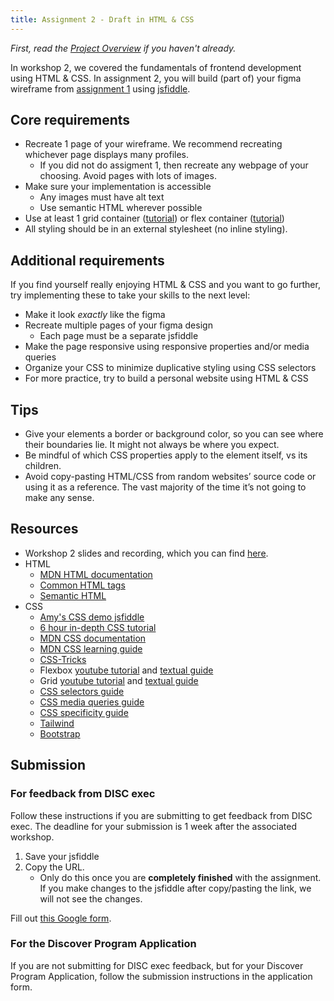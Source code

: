 ```yaml
---
title: Assignment 2 - Draft in HTML & CSS
---
```


*First, read the [Project Overview](/content/assignments/project-overview) if you haven't already.*

In workshop 2, we covered the fundamentals of frontend development using HTML & CSS. In assignment 2, you will build (part of) your figma wireframe from [assignment 1](/content/assignments/assignment-1) using [jsfiddle](https://jsfiddle.net/).

## Core requirements

- Recreate 1 page of your wireframe. We recommend recreating whichever page displays many profiles.
  - If you did not do assigment 1, then recreate any webpage of your choosing. Avoid pages with lots of images.
- Make sure your implementation is accessible
  - Any images must have alt text
  - Use semantic HTML wherever possible
- Use at least 1 grid container ([tutorial](https://youtu.be/EiNiSFIPIQE?si=m189-I9brPV21O78)) or flex container ([tutorial](https://youtu.be/phWxA89Dy94?si=EJboL5I3wP9lMXzI))
- All styling should be in an external stylesheet (no inline styling).


## Additional requirements

If you find yourself really enjoying HTML & CSS and you want to go further, try implementing these to take your skills to the next level:

- Make it look *exactly* like the figma
- Recreate multiple pages of your figma design
  - Each page must be a separate jsfiddle
- Make the page responsive using responsive properties and/or media queries
- Organize your CSS to minimize duplicative styling using CSS selectors
- For more practice, try to build a personal website using HTML & CSS

## Tips

- Give your elements a border or background color, so you can see where their boundaries lie. It might not always be where you expect.
- Be mindful of which CSS properties apply to the element itself, vs its children.
- Avoid copy-pasting HTML/CSS from random websites’ source code or using it as a reference. The vast majority of the time it’s not going to make any sense. 

## Resources

- Workshop 2 slides and recording, which you can find [here](/content/workshops/workshop-2).
- HTML
  - [MDN HTML documentation](https://developer.mozilla.org/en-US/docs/Web/HTML)
  - [Common HTML tags](https://www.geeksforgeeks.org/most-commonly-used-tags-in-html/)
  - [Semantic HTML](https://www.w3schools.com/html/html5_semantic_elements.asp)
- CSS
  - [Amy's CSS demo jsfiddle](https://jsfiddle.net/v8h3cypb/75/)
  - [6 hour in-depth CSS tutorial](https://youtu.be/G3e-cpL7ofc?si=--ADyaqwJGPysrwP)
  - [MDN CSS documentation](https://developer.mozilla.org/en-US/docs/Web/CSS)
  - [MDN CSS learning guide](https://developer.mozilla.org/en-US/docs/Learn/CSS)
  - [CSS-Tricks](https://css-tricks.com/)
  - Flexbox [youtube tutorial](https://youtu.be/phWxA89Dy94?si=EJboL5I3wP9lMXzI) and [textual guide](https://css-tricks.com/snippets/css/a-guide-to-flexbox/)
  - Grid [youtube tutorial](https://youtu.be/EiNiSFIPIQE?si=m189-I9brPV21O78) and [textual guide](https://css-tricks.com/snippets/css/complete-guide-grid/)
  - [CSS selectors guide](https://css-tricks.com/css-selectors/)
  - [CSS media queries guide](https://css-tricks.com/a-complete-guide-to-css-media-queries/)
  - [CSS specificity guide](https://web.dev/learn/css/specificity)
  - [Tailwind](https://tailwindcss.com/)
  - [Bootstrap](https://getbootstrap.com/)

## Submission

### For feedback from DISC exec
Follow these instructions if you are submitting to get feedback from DISC exec.
The deadline for your submission is 1 week after the associated workshop.

1. Save your jsfiddle
2. Copy the URL. 
    - Only do this once you are **completely finished** with the assignment. If you make changes to the jsfiddle after copy/pasting the link, we will not see the changes.

Fill out [this Google form](https://forms.gle/TvUcXz5AxSV7Fa6g8).

### For the Discover Program Application
If you are not submitting for DISC exec feedback, but for your Discover Program Application,
follow the submission instructions in the application form.
